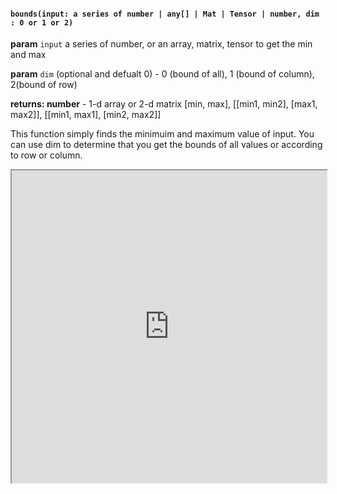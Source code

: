 

#### `bounds(input: a series of number | any[] | Mat | Tensor | number, dim : 0 or 1 or 2)`

**param** `input` a series of number, or an array, matrix, tensor to get the min and max

**param** `dim` (optional and defualt 0) - 0 (bound of all), 1 (bound of column), 2(bound of row)

**returns: number** - 1-d array or 2-d matrix [min, max], [[min1, min2], [max1, max2]], [[min1, max1], [min2, max2]]

This function simply finds the minimuim and maximum value of input. 
You can use dim to determine that you get the bounds of all values or according to row or column.

<iframe src="https://hlab.app/s/LinJianan/bounds_hbook"
    width="100%"
    height="500px">
  </iframe>
